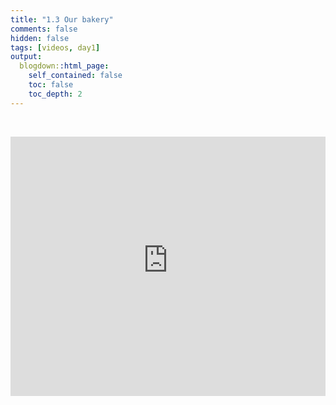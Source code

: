 ```yaml
---
title: "1.3 Our bakery"
comments: false
hidden: false
tags: [videos, day1]
output: 
  blogdown::html_page: 
    self_contained: false
    toc: false
    toc_depth: 2
---
```


<br>

<iframe style="border: 0;" width="100%" height="415" src="https://www.youtube-nocookie.com/embed/e35j62vN3XU?si=oE68-nsK3-hskHol" title="YouTube video player" frameborder="0" allow="accelerometer; autoplay; clipboard-write; encrypted-media; gyroscope; picture-in-picture" allowfullscreen webkitallowfullscreen="true" mozallowfullscreen="true"></iframe>

